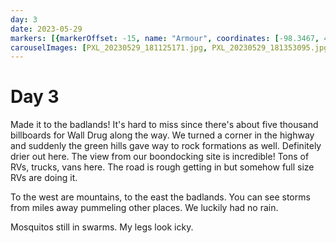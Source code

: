 ```yaml
---
day: 3
date: 2023-05-29
markers: [{markerOffset: -15, name: "Armour", coordinates: [-98.3467, 43.3186]},{markerOffset: -15, name: "Wall", coordinates: [-102.2415, 43.9925]}]
carouselImages: [PXL_20230529_181125171.jpg, PXL_20230529_181353095.jpg, PXL_20230529_181424154.jpg, PXL_20230529_192736230.jpg, PXL_20230529_192800190.jpg, PXL_20230529_192844084.jpg, PXL_20230529_193928161.jpg, PXL_20230529_193935933.jpg, PXL_20230529_194457178.PANO.jpg, PXL_20230529_194549973.PANO.jpg, PXL_20230529_211901048.PANO.jpg, PXL_20230529_211946413.PANO.jpg, PXL_20230529_233354520.jpg, PXL_20230529_233504753.jpg]
---
```

# Day 3

Made it to the badlands! It's hard to miss since there's about five thousand billboards for Wall Drug along the way. We turned a corner in the highway and suddenly the green hills gave way to rock formations as well. Definitely drier out here. The view from our boondocking site is incredible! Tons of RVs, trucks, vans here. The road is rough getting in but somehow full size RVs are doing it.

To the west are mountains, to the east the badlands. You can see storms from miles away pummeling other places. We luckily had no rain.

Mosquitos still in swarms. My legs look icky.
